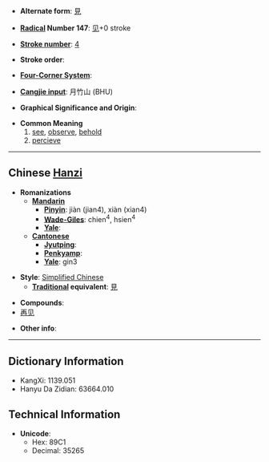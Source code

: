 * '''Alternate form''': [[見]]

* '''[[Wiktionary:Chinese radical index| Radical]] Number 147''': [[Wiktionary:Chinese radical index 见|见]]+0 stroke

* '''[[Wiktionary:Chinese total strokes index|Stroke number]]''': [[Wiktionary:Chinese total strokes index 4|4]]

* '''Stroke order''': 

* '''[[Wiktionary:Chinese four corner index|Four-Corner System]]''': 

* '''[[Wiktionary:Chinese Cangjie index|Cangjie input]]''': 月竹山 (BHU)

* '''Graphical Significance and Origin''': 

* '''Common Meaning'''
*#[[see]], [[observe]], [[behold]]
*# [[percieve]]

----

== Chinese [[Hanzi]] ==

* '''Romanizations'''
** '''[[Mandarin]]'''
*** '''[[Pinyin]]''': jiàn (jian4), xiàn (xian4)
*** '''[[Wade-Giles]]''': chien<sup>4</sup>, hsien<sup>4</sup>
*** '''[[Yale]]''': 
** '''[[Cantonese]]'''
*** '''[[Jyutping]]''':
*** '''[[Penkyamp]]''': 
*** '''[[Yale]]''': gin3

* '''Style''': [[Simplified Chinese]] 
** '''[[Traditional Chinese|Traditional]] equivalent''': [[見]]

* '''Compounds''':
* [[再见]]

* '''Other info''': 

----

== Dictionary Information ==

* KangXi: 1139.051
* Hanyu Da Zidian: 63664.010

== Technical Information ==

* '''Unicode''':
** Hex: 89C1
** Decimal: 35265